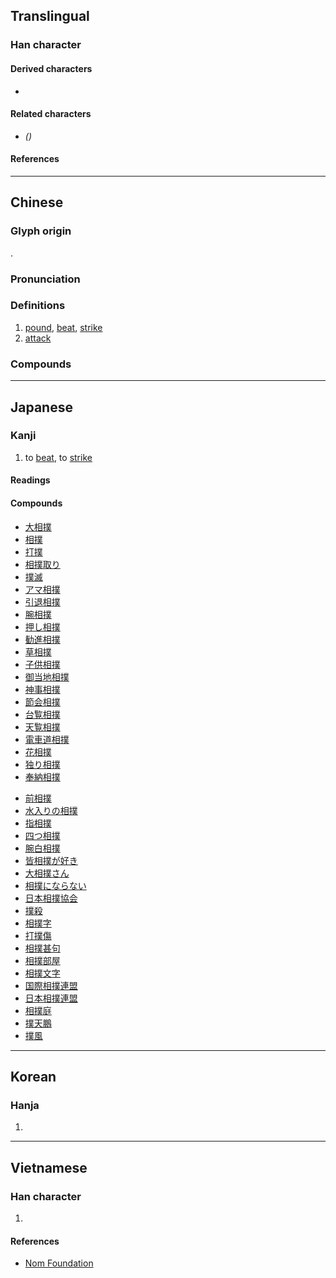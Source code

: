 {{also|扑|攴}}
{{character info}}
==Translingual==

===Han character===
{{Han char|rn=64|rad=手|as=12|sn=15|four=52034|canj=QTCO|ids=⿰扌菐}}

====Derived characters====
* {{l|mul|[[𡃒]], [[𤾷]], [[𦢟]]}}

====Related characters====
* {{l|mul|[[扑]]}} ''({{w|Simplified Chinese}})''

====References====
{{Han ref|kx=0457.020|dkj=12755|dj=0805.180|hdz=31956.040|uh=64B2}}

----

==Chinese==
{{zh-forms|s=扑}}

===Glyph origin===
{{Han etym}}
{{Han compound|手|菐|c1=s|c2=p|t1=hand|ls=psc}}.

===Pronunciation===
{{zh-pron
|m=pū
|c=puk1,pok3
|h=pfs=phu
|md=
|mn=phok
|w=4phoq
|mc=y
|oc=y
|cat=v
}}

===Definitions===
{{zh-hanzi}}

# [[pound]], [[beat]], [[strike]]
# [[attack]]

===Compounds===
{{zh-der|撲克|撲滅|撲滿|撲朔迷離|撲熱息痛|撲通|撲騰|撲空|匹力撲六|剪撲|廝撲行|匹撲|合撲|反撲|囊撲|劈留撲碌|滴流撲|水撲花兒|撲通一聲|撲賣|撲水|拓撲學|撲朔|撲漉|撲買|撲簌|灰撲撲|撲索|攧撲|撲魯魯|撲的|撲鼕|撲撒|撲咚咚|撲鼻|撲翻身|撲擊|撲復|撲堆|撲撲|撲鼕鼕|撲奔|滴溜撲|撲面|撲人鼻子|撲兒|撲簌簌|撲頭撲臉|撲然|撲魚|撲花|撲唐唐|撲騰騰|撲撤|撲虎兒|撲鄧鄧|撲地|撲蝶之會|撲克臉|撲咚|撲辣|撲花行徑|撲上|撲桶|撲打|撲燈蛾|撲跌|撲克牌|撲救|撲撲通通|撲通通冬|燈蛾撲火|相撲|撲掩|撲殺|撲臉|撲撲簌簌|撲通撲通|的溜撲碌|撲個滿懷|撲倒|撲碌碌|異香撲鼻|滴留撲|撲登登|撲旗|望風撲影|撲嗤|撲閃|撲同|撲粉|滴溜溜撲|撲個空|撲散|撲交打滾|撲落|打撲|撲手|撲鹿|撲速速|撲搭地|撲揞|撲剌剌|撲冬冬|撲哧|賣撲|餓虎撲羊|胡撲掩|鬼打撲|迷離撲朔|餓虎撲食|飢虎撲食|飛蛾撲火|顛撲不碎|顛撲不破|花撲撲|買撲|紅撲撲|關撲|粉撲|胡撲搭}}

{{zh-cat|Elementary}}

----

==Japanese==

===Kanji===
{{ja-kanji|grade=c|rs=手12}}

# to [[beat]], to [[strike]]

====Readings====
{{ja-readings
|goon=ほく
|kanon=ほく
|kanyoon=ぼく
|kun=う-つ
}}

====Compounds====
{{der-top|Compounds}}
* [[大相撲]]
* [[相撲]]
* [[打撲]]
* [[相撲取り]]
* [[撲滅]]
* [[アマ相撲]]
* [[引退相撲]]
* [[腕相撲]]
* [[押し相撲]]
* [[勧進相撲]]
* [[草相撲]]
* [[子供相撲]]
* [[御当地相撲]]
* [[神事相撲]]
* [[節会相撲]]
* [[台覧相撲]]
* [[天覧相撲]]
* [[電車道相撲]]
* [[花相撲]]
* [[独り相撲]]
* [[奉納相撲]]
{{der-mid}}
* [[前相撲]]
* [[水入りの相撲]]
* [[指相撲]]
* [[四つ相撲]]
* [[腕白相撲]]
* [[皆相撲が好き]]
* [[大相撲さん]]
* [[相撲にならない]]
* [[日本相撲協会]]
* [[撲殺]]
* [[相撲字]]
* [[打撲傷]]
* [[相撲甚句]]
* [[相撲部屋]]
* [[相撲文字]]
* [[国際相撲連盟]]
* [[日本相撲連盟]]
* [[相撲庭]]
* [[撲天鵬]]
* [[撲風]]
{{der-bottom}}

----

==Korean==

===Hanja===
{{ko-hanja|hangeul=[[박]], [[복]]}}

# {{rfdef|ko|sort=手12}}

----

==Vietnamese==

===Han character===
{{vi-readings|rs=手12|reading=vục, buộc, phác, phốc, vọc}}

# {{rfdef|vi|sort=手12}}

====References====
* [http://nomfoundation.org/common/nom_details.php?codepoint=64B2 Nom Foundation]